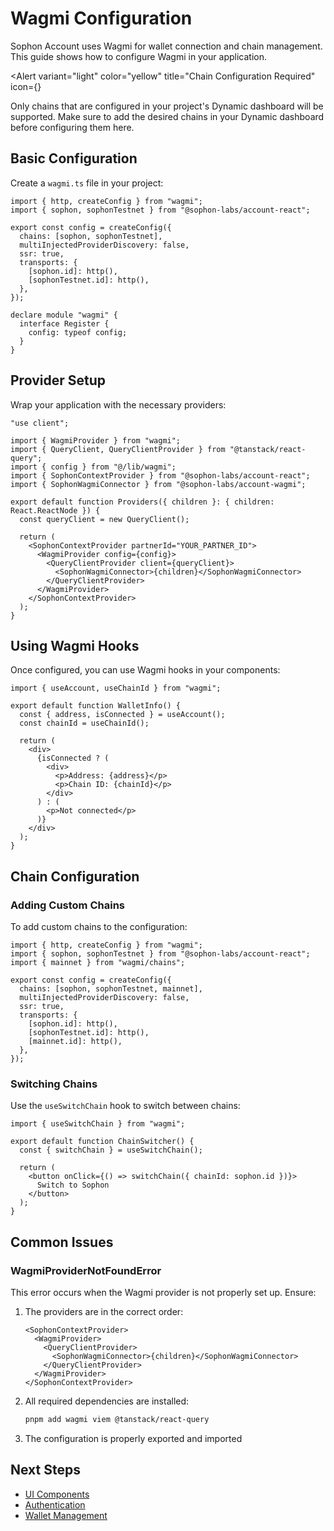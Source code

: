 
<EyeBrown label="Configuration" />

# Wagmi Configuration

Sophon Account uses Wagmi for wallet connection and chain management. This guide shows how to configure Wagmi in your application.

<Alert
  variant="light"
  color="yellow"
  title="Chain Configuration Required"
  icon={<IconInfoCircle />}
>
  Only chains that are configured in your project's Dynamic dashboard will be
  supported. Make sure to add the desired chains in your Dynamic dashboard
  before configuring them here.
</Alert>

## Basic Configuration

Create a `wagmi.ts` file in your project:

```tsx
import { http, createConfig } from "wagmi";
import { sophon, sophonTestnet } from "@sophon-labs/account-react";

export const config = createConfig({
  chains: [sophon, sophonTestnet],
  multiInjectedProviderDiscovery: false,
  ssr: true,
  transports: {
    [sophon.id]: http(),
    [sophonTestnet.id]: http(),
  },
});

declare module "wagmi" {
  interface Register {
    config: typeof config;
  }
}
```

## Provider Setup

Wrap your application with the necessary providers:

```tsx
"use client";

import { WagmiProvider } from "wagmi";
import { QueryClient, QueryClientProvider } from "@tanstack/react-query";
import { config } from "@/lib/wagmi";
import { SophonContextProvider } from "@sophon-labs/account-react";
import { SophonWagmiConnector } from "@sophon-labs/account-wagmi";

export default function Providers({ children }: { children: React.ReactNode }) {
  const queryClient = new QueryClient();

  return (
    <SophonContextProvider partnerId="YOUR_PARTNER_ID">
      <WagmiProvider config={config}>
        <QueryClientProvider client={queryClient}>
          <SophonWagmiConnector>{children}</SophonWagmiConnector>
        </QueryClientProvider>
      </WagmiProvider>
    </SophonContextProvider>
  );
}
```

## Using Wagmi Hooks

Once configured, you can use Wagmi hooks in your components:

```tsx
import { useAccount, useChainId } from "wagmi";

export default function WalletInfo() {
  const { address, isConnected } = useAccount();
  const chainId = useChainId();

  return (
    <div>
      {isConnected ? (
        <div>
          <p>Address: {address}</p>
          <p>Chain ID: {chainId}</p>
        </div>
      ) : (
        <p>Not connected</p>
      )}
    </div>
  );
}
```

## Chain Configuration

### Adding Custom Chains

To add custom chains to the configuration:

```tsx
import { http, createConfig } from "wagmi";
import { sophon, sophonTestnet } from "@sophon-labs/account-react";
import { mainnet } from "wagmi/chains";

export const config = createConfig({
  chains: [sophon, sophonTestnet, mainnet],
  multiInjectedProviderDiscovery: false,
  ssr: true,
  transports: {
    [sophon.id]: http(),
    [sophonTestnet.id]: http(),
    [mainnet.id]: http(),
  },
});
```

### Switching Chains

Use the `useSwitchChain` hook to switch between chains:

```tsx
import { useSwitchChain } from "wagmi";

export default function ChainSwitcher() {
  const { switchChain } = useSwitchChain();

  return (
    <button onClick={() => switchChain({ chainId: sophon.id })}>
      Switch to Sophon
    </button>
  );
}
```

## Common Issues

### WagmiProviderNotFoundError

This error occurs when the Wagmi provider is not properly set up. Ensure:

1. The providers are in the correct order:

   ```tsx
   <SophonContextProvider>
     <WagmiProvider>
       <QueryClientProvider>
         <SophonWagmiConnector>{children}</SophonWagmiConnector>
       </QueryClientProvider>
     </WagmiProvider>
   </SophonContextProvider>
   ```

2. All required dependencies are installed:

   ```bash
   pnpm add wagmi viem @tanstack/react-query
   ```

3. The configuration is properly exported and imported

## Next Steps

- [UI Components](/ui/overview)
- [Authentication](/getting-started)
- [Wallet Management](/configuration/wallets)
